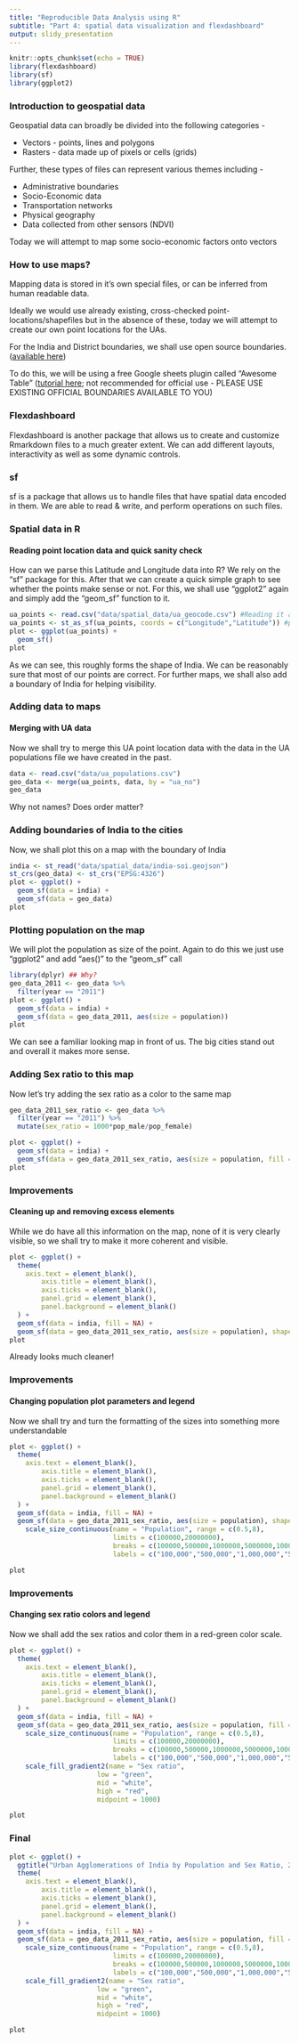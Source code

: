 ```yaml
---
title: "Reproducible Data Analysis using R"
subtitle: "Part 4: spatial data visualization and flexdashboard"
output: slidy_presentation
---
```


```r
knitr::opts_chunk$set(echo = TRUE)
library(flexdashboard)
library(sf)
library(ggplot2)
```


### Introduction to geospatial data

Geospatial data can broadly be divided into the following categories - 

* Vectors - points, lines and polygons
* Rasters - data made up of pixels or cells (grids)

Further, these types of files can represent various themes including - 

* Administrative boundaries
* Socio-Economic data
* Transportation networks
* Physical geography
* Data collected from other sensors (NDVI)

Today we will attempt to map some socio-economic factors onto vectors

### How to use maps?

Mapping data is stored in it's own special files, or can be inferred from human readable data.

Ideally we would use already existing, cross-checked point-locations/shapefiles but in the absence of these, today we will attempt to create our own point locations for the UAs.

For the India and District boundaries, we shall use open source boundaries. ([available here]("https://github.com/datameet/maps/"))

To do this, we will be using a free Google sheets plugin called "Awesome Table" ([tutorial here]("reference/geocoding-steps.html"); not recommended for official use - PLEASE USE EXISTING OFFICIAL BOUNDARIES AVAILABLE TO YOU)

### Flexdashboard {.bigger}

Flexdashboard is another package that allows us to create and customize Rmarkdown files to a much greater extent. We can add different layouts, interactivity as well as some dynamic controls.

### sf {.bigger}

sf is a package that allows us to handle files that have spatial data encoded in them. We are able to read & write, and perform operations on such files.

### Spatial data in R

#### Reading point location data and quick sanity check

How can we parse this Latitude and Longitude data into R? We rely on the "sf" package for this. After that we can create a quick simple graph to see whether the points make sense or not. For this, we shall use "ggplot2" again and simply add the "geom_sf" function to it. 

```r
ua_points <- read.csv("data/spatial_data/ua_geocode.csv") #Reading it as csv directly
ua_points <- st_as_sf(ua_points, coords = c("Longitude","Latitude")) #parsing to lat long info
plot <- ggplot(ua_points) + 
  geom_sf()
plot
```

As we can see, this roughly forms the shape of India. We can be reasonably sure that most of our points are correct. For further maps, we shall also add a boundary of India for helping visibility.


### Adding data to maps

#### Merging with UA data

Now we shall try to merge this UA point location data with the data in the UA populations file we have created in the past.

```r
data <- read.csv("data/ua_populations.csv")
geo_data <- merge(ua_points, data, by = "ua_no")
geo_data
```

Why not names? Does order matter?

### Adding boundaries of India to the cities

Now, we shall plot this on a map with the boundary of India

```r
india <- st_read("data/spatial_data/india-soi.geojson")
st_crs(geo_data) <- st_crs("EPSG:4326")
plot <- ggplot() + 
  geom_sf(data = india) + 
  geom_sf(data = geo_data)
plot
```

### Plotting population on the map

We will plot the population as size of the point. Again to do this we just use "ggplot2" and add "aes()" to the "geom_sf" call

```r
library(dplyr) ## Why?
geo_data_2011 <- geo_data %>%
  filter(year == "2011")
plot <- ggplot() + 
  geom_sf(data = india) + 
  geom_sf(data = geo_data_2011, aes(size = population))
plot
```

We can see a familiar looking map in front of us. The big cities stand out and overall it makes more sense.

### Adding Sex ratio to this map

Now let's try adding the sex ratio as a color to the same map

```r
geo_data_2011_sex_ratio <- geo_data %>%
  filter(year == "2011") %>%
  mutate(sex_ratio = 1000*pop_male/pop_female)

plot <- ggplot() + 
  geom_sf(data = india) + 
  geom_sf(data = geo_data_2011_sex_ratio, aes(size = population, fill = sex_ratio), shape = 21)
plot
```

### Improvements

#### Cleaning up and removing excess elements

While we do have all this information on the map, none of it is very clearly visible, so we shall try to make it more coherent and visible.

```r
plot <- ggplot() + 
  theme(
    axis.text = element_blank(),
        axis.title = element_blank(),
        axis.ticks = element_blank(),
        panel.grid = element_blank(),
        panel.background = element_blank()
  ) + 
  geom_sf(data = india, fill = NA) + 
  geom_sf(data = geo_data_2011_sex_ratio, aes(size = population), shape = 21)
plot
```

Already looks much cleaner! 

### Improvements

#### Changing population plot parameters and legend

Now we shall try and turn the formatting of the sizes into something more understandable

```r
plot <- ggplot() + 
  theme(
    axis.text = element_blank(),
        axis.title = element_blank(),
        axis.ticks = element_blank(),
        panel.grid = element_blank(),
        panel.background = element_blank()
  ) + 
  geom_sf(data = india, fill = NA) + 
  geom_sf(data = geo_data_2011_sex_ratio, aes(size = population), shape = 21) + 
    scale_size_continuous(name = "Population", range = c(0.5,8),
                          limits = c(100000,20000000),
                          breaks = c(100000,500000,1000000,5000000,10000000),
                          labels = c("100,000","500,000","1,000,000","5,000,000","10,000,000"))

plot
```

### Improvements

#### Changing sex ratio colors and legend

Now we shall add the sex ratios and color them in a red-green color scale.

```r
plot <- ggplot() + 
  theme(
    axis.text = element_blank(),
        axis.title = element_blank(),
        axis.ticks = element_blank(),
        panel.grid = element_blank(),
        panel.background = element_blank()
  ) + 
  geom_sf(data = india, fill = NA) + 
  geom_sf(data = geo_data_2011_sex_ratio, aes(size = population, fill = sex_ratio), shape = 21, color = "grey60") + 
    scale_size_continuous(name = "Population", range = c(0.5,8),
                          limits = c(100000,20000000),
                          breaks = c(100000,500000,1000000,5000000,10000000),
                          labels = c("100,000","500,000","1,000,000","5,000,000","10,000,000")) +
    scale_fill_gradient2(name = "Sex ratio", 
                      low = "green",
                      mid = "white",
                      high = "red",
                      midpoint = 1000)

plot
```

### Final

```r
plot <- ggplot() + 
  ggtitle("Urban Agglomerations of India by Population and Sex Ratio, 2011") + 
  theme(
    axis.text = element_blank(),
        axis.title = element_blank(),
        axis.ticks = element_blank(),
        panel.grid = element_blank(),
        panel.background = element_blank()
  ) + 
  geom_sf(data = india, fill = NA) + 
  geom_sf(data = geo_data_2011_sex_ratio, aes(size = population, fill = sex_ratio), shape = 21, color = "grey60") + 
    scale_size_continuous(name = "Population", range = c(0.5,8),
                          limits = c(100000,20000000),
                          breaks = c(100000,500000,1000000,5000000,10000000),
                          labels = c("100,000","500,000","1,000,000","5,000,000","10,000,000")) +
    scale_fill_gradient2(name = "Sex ratio", 
                      low = "green",
                      mid = "white",
                      high = "red",
                      midpoint = 1000)

plot
```
